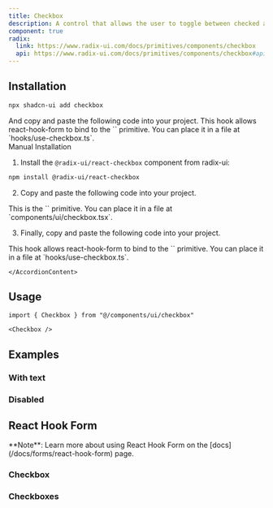 ```yaml
---
title: Checkbox
description: A control that allows the user to toggle between checked and not checked.
component: true
radix:
  link: https://www.radix-ui.com/docs/primitives/components/checkbox
  api: https://www.radix-ui.com/docs/primitives/components/checkbox#api-reference
---
```


<ComponentExample src="/components/examples/checkbox/demo.tsx">
  <CheckboxDemo />
</ComponentExample>

## Installation

```bash
npx shadcn-ui add checkbox
```

<div className="mb-4">
And copy and paste the following code into your project.
  <ComponentSource src="/hooks/use-checkbox.ts" />

  <Callout>
    This hook allows react-hook-form to bind to the `<Checkbox />` primitive.
    You can place it in a file at `hooks/use-checkbox.ts`.
  </Callout>
</div>

<Accordion type="single" collapsible>
  <AccordionItem value="manual-installation">
    <AccordionTrigger>Manual Installation</AccordionTrigger>
    <AccordionContent>

1. Install the `@radix-ui/react-checkbox` component from radix-ui:

```bash
npm install @radix-ui/react-checkbox
```

2. Copy and paste the following code into your project.

<ComponentSource src="/components/ui/checkbox.tsx" />

<Callout>
  This is the `<Checkbox />` primitive. You can place it in a file at
  `components/ui/checkbox.tsx`.
</Callout>

3. Finally, copy and paste the following code into your project.

<ComponentSource src="/hooks/use-checkbox.ts" />

<Callout>
  This hook allows react-hook-form to bind to the `<Checkbox />` primitive. You
  can place it in a file at `hooks/use-checkbox.ts`.
</Callout>

    </AccordionContent>

  </AccordionItem>
</Accordion>

## Usage

```tsx
import { Checkbox } from "@/components/ui/checkbox"
```

```tsx
<Checkbox />
```

## Examples

### With text

<ComponentExample src="/components/examples/checkbox/with-text.tsx">
  <CheckboxWithText />
</ComponentExample>

### Disabled

<ComponentExample src="/components/examples/checkbox/disabled.tsx">
  <CheckboxDisabled />
</ComponentExample>

## React Hook Form

<Alert className="mt-4">
  <AlertDescription>
    **Note**: Learn more about using React Hook Form on the
    [docs](/docs/forms/react-hook-form) page.
  </AlertDescription>
</Alert>

### Checkbox

<ComponentExample src="/components/examples/checkbox/react-hook-form-single.tsx">
  <CheckboxReactHookFormSingle />
</ComponentExample>

### Checkboxes

<ComponentExample src="/components/examples/checkbox/react-hook-form-multiple.tsx">
  <CheckboxReactHookFormMultiple />
</ComponentExample>
